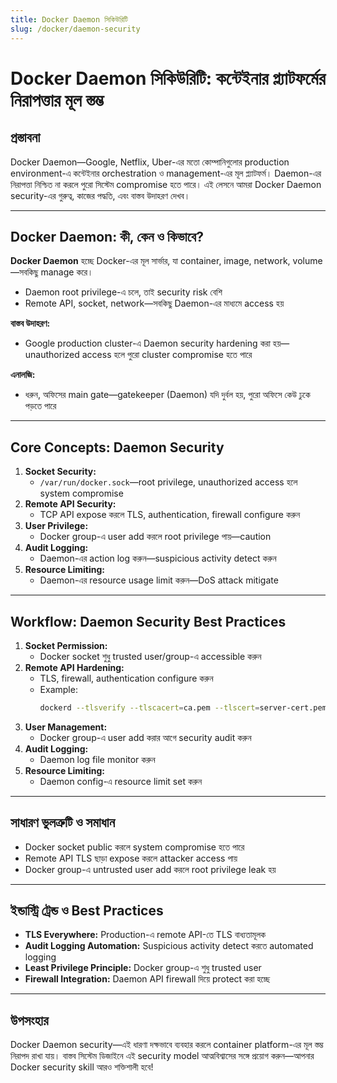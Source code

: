 ```yaml
---
title: Docker Daemon সিকিউরিটি
slug: /docker/daemon-security
---
```


# Docker Daemon সিকিউরিটি: কন্টেইনার প্ল্যাটফর্মের নিরাপত্তার মূল স্তম্ভ

## প্রস্তাবনা

Docker Daemon—Google, Netflix, Uber-এর মতো কোম্পানিগুলোর production environment-এ কন্টেইনার orchestration ও management-এর মূল প্ল্যাটফর্ম। Daemon-এর নিরাপত্তা নিশ্চিত না করলে পুরো সিস্টেম compromise হতে পারে। এই লেসনে আমরা Docker Daemon security-এর গুরুত্ব, কাজের পদ্ধতি, এবং বাস্তব উদাহরণ দেখব।

---

## Docker Daemon: কী, কেন ও কিভাবে?

**Docker Daemon** হচ্ছে Docker-এর মূল সার্ভার, যা container, image, network, volume—সবকিছু manage করে।

- Daemon root privilege-এ চলে, তাই security risk বেশি
- Remote API, socket, network—সবকিছু Daemon-এর মাধ্যমে access হয়

**বাস্তব উদাহরণ:**
- Google production cluster-এ Daemon security hardening করা হয়—unauthorized access হলে পুরো cluster compromise হতে পারে

**এনালজি:**
- ধরুন, অফিসের main gate—gatekeeper (Daemon) যদি দুর্বল হয়, পুরো অফিসে কেউ ঢুকে পড়তে পারে

---

## Core Concepts: Daemon Security

1. **Socket Security:**
    - `/var/run/docker.sock`—root privilege, unauthorized access হলে system compromise
2. **Remote API Security:**
    - TCP API expose করলে TLS, authentication, firewall configure করুন
3. **User Privilege:**
    - Docker group-এ user add করলে root privilege পায়—caution
4. **Audit Logging:**
    - Daemon-এর action log করুন—suspicious activity detect করুন
5. **Resource Limiting:**
    - Daemon-এর resource usage limit করুন—DoS attack mitigate

---

## Workflow: Daemon Security Best Practices

1. **Socket Permission:**
    - Docker socket শুধু trusted user/group-এ accessible করুন
2. **Remote API Hardening:**
    - TLS, firewall, authentication configure করুন
    - Example:
      ```bash
      dockerd --tlsverify --tlscacert=ca.pem --tlscert=server-cert.pem --tlskey=server-key.pem -H=0.0.0.0:2376
      ```
3. **User Management:**
    - Docker group-এ user add করার আগে security audit করুন
4. **Audit Logging:**
    - Daemon log file monitor করুন
5. **Resource Limiting:**
    - Daemon config-এ resource limit set করুন

---

## সাধারণ ভুলত্রুটি ও সমাধান

- Docker socket public করলে system compromise হতে পারে
- Remote API TLS ছাড়া expose করলে attacker access পায়
- Docker group-এ untrusted user add করলে root privilege leak হয়

---

## ইন্ডাস্ট্রি ট্রেন্ড ও Best Practices

- **TLS Everywhere:** Production-এ remote API-তে TLS বাধ্যতামূলক
- **Audit Logging Automation:** Suspicious activity detect করতে automated logging
- **Least Privilege Principle:** Docker group-এ শুধু trusted user
- **Firewall Integration:** Daemon API firewall দিয়ে protect করা হচ্ছে

---

## উপসংহার

Docker Daemon security—এই ধারণা দক্ষভাবে ব্যবহার করলে container platform-এর মূল স্তম্ভ নিরাপদ রাখা যায়। বাস্তব সিস্টেম ডিজাইনে এই security model আত্মবিশ্বাসের সঙ্গে প্রয়োগ করুন—আপনার Docker security skill আরও শক্তিশালী হবে!
